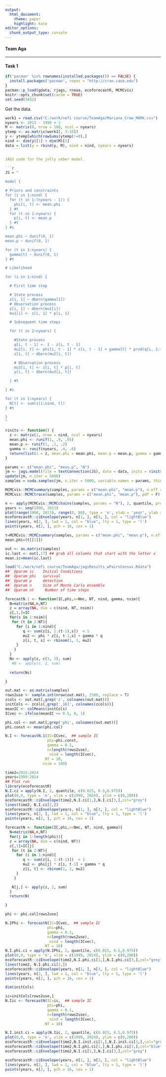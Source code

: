 ```yaml
---
output: 
  html_document:
    theme: paper
    highlight: kate
editor_options: 
  chunk_output_type: console
---
```


#### Team Aga
- - -

#### Task 1

```r
if('pacman' %in% rownames(installed.packages()) == FALSE) {
  install.packages('pacman', repos = "http://cran.case.edu")
}
pacman::p_load(gdata, rjags, rnoaa, ecoforecastR, MCMCvis)
knitr::opts_chunk$set(cache = TRUE)
set.seed(3432)
```

Get the data.

```r
work1 = read.csv("C:/work/nefi course/TeamAga/Mariana_Crow_MARK.csv")
nyears <- 2013 - 1998 + 1
M <- matrix(0, nrow = 100, ncol = nyears)
ytemp <- as.matrix(work1[, 3:18])
y <- ytemp[which(rowSums(ytemp)!=0),] 
nind <- dim(y)[1] + dim(M)[1]
data = list(y = rbind(y, M), nind = nind, nyears = nyears)
    ```

JAGS code for the jolly seber model.

```r
JS = "

model {

# Priors and constraints
for (i in 1:nind) {
  for (t in 1:(nyears - 1)) {
    phi[i, t] <- mean.phi
  } #t
  for (t in 1:nyears) {
    p[i, t] <- mean.p
  } #t
} #i

mean.phi ~ dunif(0, 1)
mean.p ~ dunif(0, 1) 

for (t in 1:nyears) {
  gamma[t] ~ dunif(0, 1) 
} #t

# Likelihood 

for (i in 1:nind) {

  # First time step

  # State process
  z[i, 1] ~ dbern(gamma[1])
  # Observation process 
  y[i, 1] ~ dbern(mu1[i])
  mu1[i] <- z[i, 1] * p[i, 1] 

  # Subsequent time steps

  for (t in 2:nyears) {

    #State process
    q[i, t - 1] <- 1 - z[i, t - 1]
    mu2[i, t] <- phi[i, t - 1] * z[i, t - 1] + gamma[t] * prod(q[i, 1:(t - 1)])
    z[i, t] ~ dbern(mu2[i, t])

    # Observation process
    mu3[i, t] <- z[i, t] * p[i, t]
    y[i, t] ~ dbern(mu3[i, t])

  } #t

} #i

for (t in 1:nyears) {
  N[t] <- sum(z[1:nind, t])
} #t

}
"
```

```r
rinits <- function() {
  z <- matrix(1, nrow = nind, ncol = nyears)
  mean.phi <- runif(1, .9, .95)
  mean.p <- runif(1, .1, .2)
  gamma <- runif(nyears, .4, .6)
  return(list(z = z, mean.phi = mean.phi, mean.p = mean.p, gamma = gamma))
}
```

```r
params <- c("mean.phi", "mean.p", "N")
jm <- jags.model(file = textConnection(JS), data = data, inits = rinits(), n.chains = 3, n.adapt = 1000)
update(jm, n.iter = 5000)
samples = coda.samples(jm, n.iter = 5000, variable.names = params, thin = 2)
```

```r
MCMCvis::MCMCsummary(samples, params = c("mean.phi", "mean.p"), n.eff = TRUE)
MCMCvis::MCMCtrace(samples, params = c("mean.phi", "mean.p"), pdf = F)
```

```r
n <- apply(MCMCvis::MCMCchains(samples, params = "N"), 2, quantile, probs = c(.025, .5, .975))
years <- seq(1998, 2013)
plot(range(1998, 2013), range(0, 80), type = 'n', xlab = 'year', ylab = 'crows')
ecoforecastR::ciEnvelope(years, n[1, ], n[3, ], col = "lightBlue")
lines(years, n[2, ], lwd = 1, col = "blue", lty = 1, type = 'l')
points(years, n[2, ], pch = 16, cex = 1)
```






```r
t=MCMCvis::MCMCsummary(samples, params = c("mean.phi", "mean.p"), n.eff = TRUE)
mean.phi=(t[[1]])

out <- as.matrix(samples)
ic.last <- out[,17] ## grab all columns that start with the letter x
mean.ic=mean(ic.last)

```




```r
load("C:/work/nefi course/TeamAga/jagsResults_wPairsCensus.Rdata")
##` @param ic    Initial Conditions
##` @param phi   survival
##` @param p     detection
##` @param n     Size of Monte Carlo ensemble
##` @param nt     Number of time steps

forecastN.1 <- function(IC,phi,n=Nmc, NT, nind, gamma, nsim){
  N=matrix(NA,n,NT)
  z = array(NA, dim = c(nind, NT, nsim))
  z[,1,]=IC
  for(s in 1:nsim){
   for (t in 2:NT){    
     for (i in 1:nind){
        q <- sum(z[i, 1:(t-1),s])  < 1
        mu2 <- phi * z[i, t-1,s] + gamma * q
        z[i, t, s] <- rbinom(1, 1, mu2)
     }
    }
  }
  Ns <- apply(z, c(3, 2), sum)
   #N <- apply(z, 2, sum)
  
  return(Ns)

}
```
```r
out.mat <- as.matrix(samples)
rows2use <- sample.int(nrow(out.mat), 2500, replace = T)
zcols <- out.mat[,grep('z', colnames(out.mat))]
initCols <- zcols[,grep(',16]', colnames(zcols))]
meanIC <- colMeans(initCols)
ICvec <- ifelse(meanIC <= 0.5, 0, 1)

phi.col <- out.mat[,grep('phi', colnames(out.mat))]
phi.const <- mean(phi.col)

N.I <- forecastN.1(IC=ICvec,  ## sample IC
                   phi=phi.const,
                   gamma = 0.1,
                   n=length(rows2use),
                    nind = length(ICvec),
                  NT = 10,
                 nsim = 100)
```
```r
time2=2015:2024
years=1999:2014
## Plot run
library(ecoforecastR)
N.I.ci = apply(N.I, 2, quantile, c(0.025, 0.5,0.975))
plot(0,0, type = 'n', xlim = c(1999, 2024), ylim = c(0,200))
ecoforecastR::ciEnvelope(time2,N.I.ci[1,],N.I.ci[3,],col="grey")
lines(time2, N.I.ci[2,])
ecoforecastR::ciEnvelope(years, n[1, ], n[3, ], col = "lightBlue")
lines(years, n[2, ], lwd = 1, col = "blue", lty = 1, type = 'l')
points(years, n[2, ], pch = 16, cex = 1)

```
```r
forecastN <- function(IC,phi,n=Nmc, NT, nind, gamma){
  N=matrix(NA,n,NT)
  for(j in 1:length(phi)){
  z = array(NA, dim = c(nind, NT))
  z[,1]=IC[j]
   for (t in 2:NT){    
     for (i in 1:nind){
        q <- sum(z[i, 1:(t-1)])  < 1
        mu2 <- phi[j] * z[i, t-1] + gamma * q
        z[i, t] <- rbinom(1, 1, mu2)
     }
    }

   N[j,] <- apply(z, 2, sum)
  }  
  return(N)

}
```
```r
phi <- phi.col[rows2use]

N.IPhi <- forecastN(IC=ICvec,  ## sample IC
                   phi=phi,
                   gamma = 0.1,
                   n=length(rows2use),
                    nind = length(ICvec),
                  NT = 10)
N.I.phi.ci = apply(N.IPhi, 2, quantile, c(0.025, 0.5,0.975))
plot(0,0, type = 'n', xlim = c(1999, 2024), ylim = c(0,200))
ecoforecastR::ciEnvelope(time2,N.I.phi.ci[1,],N.I.phi.ci[3,],col="grey")
lines(time2, N.I.phi.ci[2,])
ecoforecastR::ciEnvelope(years, n[1, ], n[3, ], col = "lightBlue")
lines(years, n[2, ], lwd = 1, col = "blue", lty = 1, type = 'l')
points(years, n[2, ], pch = 16, cex = 1)

dim(initCols)
```
```r
ic=initCols[rows2use,]
N.Iic <- forecastN(IC=ic,  ## sample IC
                   phi=phi,
                   gamma = 0.1,
                   n=length(rows2use),
                    nind = length(ICvec),
                  NT = 10)

N.I.init.ci = apply(N.Iic, 2, quantile, c(0.025, 0.5,0.975))
plot(0,0, type = 'n', xlim = c(1999, 2024), ylim = c(0,200))
ecoforecastR::ciEnvelope(time2,N.I.init.ci[1,],N.I.init.ci[3,],col="green")
ecoforecastR::ciEnvelope(time2,N.I.phi.ci[1,],N.I.phi.ci[3,],col="blue")
ecoforecastR::ciEnvelope(time2,N.I.ci[1,],N.I.ci[3,],col="grey")

ecoforecastR::ciEnvelope(years, n[1, ], n[3, ], col = "lightBlue")
lines(years, n[2, ], lwd = 1, col = "blue", lty = 1, type = 'l')
points(years, n[2, ], pch = 16, cex = 1)

```
